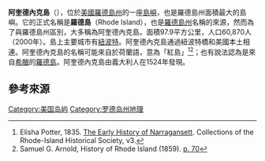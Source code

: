 {{otheruses|羅德島州|subject=位於美國羅德島的一個島嶼|other=以該島正式名稱所命名的美國一個州}}{{otheruses|羅德島|subject=位於美國羅德島的一個島嶼|other=愛琴海上的一個島嶼}}{{Infobox islands
| native_name= Aquidneck Island<br>Rhode Island
| name=阿奎德內克島<br>罗德岛
| image_name=Aquidneck Island Location Map.svg
| image_caption= 阿奎德內克島在[[罗德岛州|罗德岛州]]的位置
| image_size= 
| map= 
| native_name_link = 
| nickname= 
| location= [[纳拉甘西特湾|纳拉甘西特湾]]
| coordinates= {{Coord|41|33|20|N|71|15|53|W|display=inline}}
| archipelago= 
| total_islands= 
| major_islands= 
| area_sqmi= 37.8
| length_mi= 15
| width_mi= 5
| highest_mount= 石板山
| elevation_ft= 260
| country= 美国
| country_admin_divisions_title= 州
| country_admin_divisions= [[罗德岛州|罗德岛州]]
| country_admin_divisions_title_1= 县
| country_admin_divisions_1= [[新港縣|新港縣]]
| country_admin_divisions_title_2= 
| country_admin_divisions_2= 
| country_largest_city= [[新港縣|新港縣]]
| country_largest_city_population= 24,672
| population= 58,211
| population_as_of = [[2010_United_States_Census|2010]]
| density_km2= 621.12
| ethnic_groups= 
| additional_info=
}}
'''阿奎德內克島'''（{{lang-en|Aquidneck Island}}），位於[[美國|美國]][[羅德島州|羅德島州]]的一座[[島嶼|島嶼]]，也是羅德島州面積最大的島嶼。它的正式名稱是'''羅德島'''（Rhode Island），也是[[羅德島州|羅德島州]]名稱的來源，然而為了與羅德島州區別，大多稱為阿奎德內克島。面積97.9平方公里，人口60,870人（2000年）。島上主要城市有[[紐波特_(羅得島州)|紐波特]]。阿奎德內克島通過紐波特橋和美國本土相連。阿奎德內克島的名稱可能來自於荷蘭語，意為「紅島」<ref>Elisha Potter, 1835. [http://books.google.com/books?id=RDIqdXhz9A4C&ots=4A087c9MfB&dq=potter's%20early%20history%20of%20narragansett&pg=PA22#v=snippet&q=dutch%20name&f=false The Early History of Narragansett]. Collections of the Rhode-Island Historical Society, v3.</ref><ref>Samuel G. Arnold, History of Rhode Island (1859). [http://books.google.com/books?id=iUJg2uqb7LgC&pg=PA70#v=onepage&q&f=false p. 70]</ref>；也有說法認為是來自[[希臘|希臘]]的[[羅德島|羅德島]]。阿奎德內克島由義大利人在1524年發現。

==參考來源==
{{reflist}}

{{Authority control}}
[[Category:美国岛屿|Category:美国岛屿]]
[[Category:罗德岛州地理|Category:罗德岛州地理]]